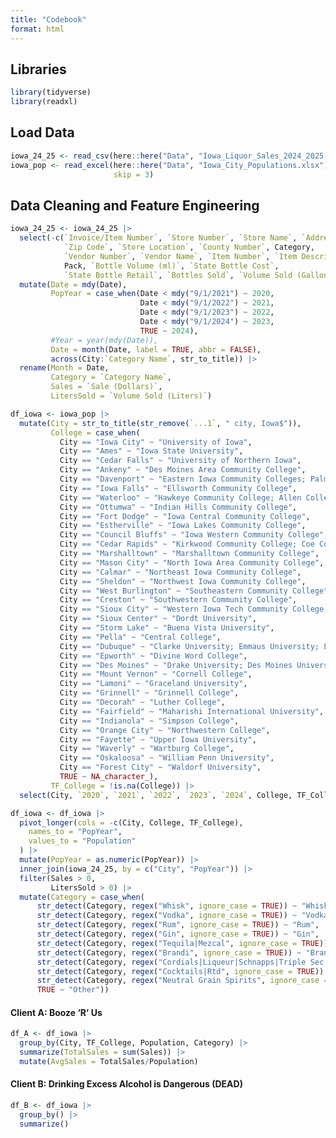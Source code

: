 ```yaml
---
title: "Codebook"
format: html
---
```


## Libraries

```r
library(tidyverse)
library(readxl)
```

## Load Data

```r
iowa_24_25 <- read_csv(here::here("Data", "Iowa_Liquor_Sales_2024_2025.csv"))
iowa_pop <- read_excel(here::here("Data", "Iowa_City_Populations.xlsx"),
                       skip = 3)
```

## Data Cleaning and Feature Engineering

```r
iowa_24_25 <- iowa_24_25 |>
  select(-c(`Invoice/Item Number`, `Store Number`, `Store Name`, `Address`,
            `Zip Code`, `Store Location`, `County Number`, Category,
            `Vendor Number`, `Vendor Name`, `Item Number`, `Item Description`,
            Pack, `Bottle Volume (ml)`, `State Bottle Cost`,
            `State Bottle Retail`, `Bottles Sold`, `Volume Sold (Gallons)`)) |>
  mutate(Date = mdy(Date),
         PopYear = case_when(Date < mdy("9/1/2021") ~ 2020,
                             Date < mdy("9/1/2022") ~ 2021,
                             Date < mdy("9/1/2023") ~ 2022,
                             Date < mdy("9/1/2024") ~ 2023,
                             TRUE ~ 2024),
         #Year = year(mdy(Date)),
         Date = month(Date, label = TRUE, abbr = FALSE),
         across(City:`Category Name`, str_to_title)) |>
  rename(Month = Date,
         Category = `Category Name`,
         Sales = `Sale (Dollars)`,
         LitersSold = `Volume Sold (Liters)`)

df_iowa <- iowa_pop |>
  mutate(City = str_to_title(str_remove(`...1`, " city, Iowa$")),
         College = case_when(
           City == "Iowa City" ~ "University of Iowa",
           City == "Ames" ~ "Iowa State University",
           City == "Cedar Falls" ~ "University of Northern Iowa",
           City == "Ankeny" ~ "Des Moines Area Community College",
           City == "Davenport" ~ "Eastern Iowa Community Colleges; Palmer College of Chiropractic; St. Ambrose University",
           City == "Iowa Falls" ~ "Ellsworth Community College",
           City == "Waterloo" ~ "Hawkeye Community College; Allen College",
           City == "Ottumwa" ~ "Indian Hills Community College",
           City == "Fort Dodge" ~ "Iowa Central Community College",
           City == "Estherville" ~ "Iowa Lakes Community College",
           City == "Council Bluffs" ~ "Iowa Western Community College",
           City == "Cedar Rapids" ~ "Kirkwood Community College; Coe College; Mount Mercy University",
           City == "Marshalltown" ~ "Marshalltown Community College",
           City == "Mason City" ~ "North Iowa Area Community College",
           City == "Calmar" ~ "Northeast Iowa Community College",
           City == "Sheldon" ~ "Northwest Iowa Community College",
           City == "West Burlington" ~ "Southeastern Community College",
           City == "Creston" ~ "Southwestern Community College",
           City == "Sioux City" ~ "Western Iowa Tech Community College; Briar Cliff University; Morningside University; St. Luke's College",
           City == "Sioux Center" ~ "Dordt University",
           City == "Storm Lake" ~ "Buena Vista University",
           City == "Pella" ~ "Central College",
           City == "Dubuque" ~ "Clarke University; Emmaus University; Loras College; University of Dubuque; Wartburg Theological Seminary",
           City == "Epworth" ~ "Divine Word College",
           City == "Des Moines" ~ "Drake University; Des Moines University; Mercy College of Health Sciences; Grand View University",
           City == "Mount Vernon" ~ "Cornell College",
           City == "Lamoni" ~ "Graceland University",
           City == "Grinnell" ~ "Grinnell College",
           City == "Decorah" ~ "Luther College",
           City == "Fairfield" ~ "Maharishi International University",
           City == "Indianola" ~ "Simpson College",
           City == "Orange City" ~ "Northwestern College",
           City == "Fayette" ~ "Upper Iowa University",
           City == "Waverly" ~ "Wartburg College",
           City == "Oskaloosa" ~ "William Penn University",
           City == "Forest City" ~ "Waldorf University",
           TRUE ~ NA_character_),
         TF_College = !is.na(College)) |>
  select(City, `2020`, `2021`, `2022`, `2023`, `2024`, College, TF_College)

df_iowa <- df_iowa |>
  pivot_longer(cols = -c(City, College, TF_College),
    names_to = "PopYear",
    values_to = "Population"
  ) |>
  mutate(PopYear = as.numeric(PopYear)) |>
  inner_join(iowa_24_25, by = c("City", "PopYear")) |>
  filter(Sales > 0,
         LitersSold > 0) |>
  mutate(Category = case_when(
      str_detect(Category, regex("Whisk", ignore_case = TRUE)) ~ "Whisky",
      str_detect(Category, regex("Vodka", ignore_case = TRUE)) ~ "Vodka",
      str_detect(Category, regex("Rum", ignore_case = TRUE)) ~ "Rum",
      str_detect(Category, regex("Gin", ignore_case = TRUE)) ~ "Gin",
      str_detect(Category, regex("Tequila|Mezcal", ignore_case = TRUE)) ~ "Tequila/Mezcal",
      str_detect(Category, regex("Brandi", ignore_case = TRUE)) ~ "Brandy",
      str_detect(Category, regex("Cordials|Liqueur|Schnapps|Triple Sec|Cream Liqueur|Coffee Liqueur", ignore_case = TRUE)) ~ "Cordials & Liqueur",
      str_detect(Category, regex("Cocktails|Rtd", ignore_case = TRUE)) ~ "Ready to Drink",
      str_detect(Category, regex("Neutral Grain Spirits", ignore_case = TRUE)) ~ "Neutral Grain Spirit",
      TRUE ~ "Other"))
```

#### Client A: Booze ‘R’ Us

```r
df_A <- df_iowa |>
  group_by(City, TF_College, Population, Category) |>
  summarize(TotalSales = sum(Sales)) |>
  mutate(AvgSales = TotalSales/Population)
```

#### Client B: Drinking Excess Alcohol is Dangerous (DEAD)

```r
df_B <- df_iowa |>
  group_by() |>
  summarize()
```
